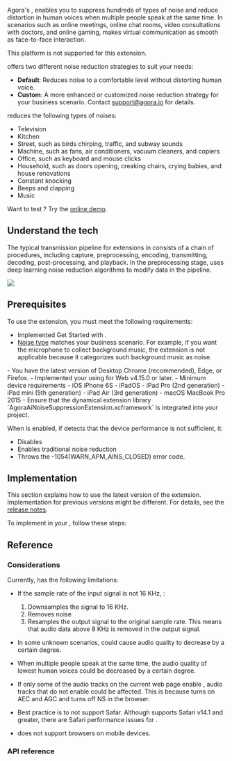 

Agora's <Vg k="RTEE_NS" />, enables you to suppress hundreds of types of noise and reduce distortion in human voices when multiple people speak at the same time. In scenarios such as online meetings, online chat rooms, video consultations with doctors, and online gaming, <Vg k="RTEE_NS" /> makes virtual communication as smooth as face-to-face interaction.

<PlatformWrapper notAllowed="macos">
<PlatformWrapper notAllowed="web">
<PlatformWrapper notAllowed="ios">
<PlatformWrapper notAllowed="android">
<PlatformWrapper notAllowed="flutter">
This platform is not supported for this extension.
</PlatformWrapper>
</PlatformWrapper>
</PlatformWrapper>
</PlatformWrapper>
</PlatformWrapper>

<PlatformWrapper notAllowed="react-native">
<PlatformWrapper notAllowed="electron">
<PlatformWrapper notAllowed="unity">
<PlatformWrapper notAllowed="windows">

<Vg k="RTEE_NS" /> offers two different noise reduction strategies to suit your needs:

- **Default**: Reduces noise to a comfortable level without distorting human voice.
- **Custom**: A more enhanced or customized noise reduction strategy for your business scenario. Contact [support@agora.io](mailto:support@agora.io) for details.

<a name="type"></a>
<Vg k="RTEE_NS" /> reduces the following types of noises:

- Television
- Kitchen
- Street, such as birds chirping, traffic, and subway sounds
- Machine, such as fans, air conditioners, vacuum cleaners, and copiers
- Office, such as keyboard and mouse clicks
- Household, such as doors opening, creaking chairs, crying babies, and house renovations
- Constant knocking
- Beeps and clapping
- Music

Want to test <Vg k="RTEE_NS" />? Try the <a href="https://webdemo.agora.io/aiDenoiser/index.html">online demo</a>.

## Understand the tech

The typical transmission pipeline for extensions in <Vg k="VSDK" /> consists of a chain of procedures, including capture, preprocessing, encoding, transmitting, decoding, post-processing, and playback. In the preprocessing stage, <Vg k="RTEE_NS"/> uses deep learning noise reduction algorithms to modify data in the pipeline.

![](https://web-cdn.agora.io/docs-files/1647326674232)

## Prerequisites

To use the <Vg k="RTEE_NS" /> extension, you must meet the following requirements:

- Implemented <Link to="../get-started/get-started-sdk">Get Started with <Vpd k="NAME"/></Link>.
- [Noise type](#type) matches your business scenario.  For example, if you want the microphone to collect background music, the extension is not applicable because it categorizes such background music as noise.
<PlatformWrapper platform="web">
- You have the latest version of Desktop Chrome (recommended), Edge, or Firefox.
- Implemented your <Vpl k="CLIENT" /> using <Vg k="VSDK" /> for Web v4.15.0 or later.
</PlatformWrapper>
<PlatformWrapper platform="ios">
- Minimum device requirements
    - iOS iPhone 6S
    - iPadOS
    - iPad Pro (2nd generation)
    - iPad mini (5th generation)
    - iPad Air (3rd generation)
    - macOS MacBook Pro 2015
- Ensure that the dynamical extension library `AgoraAiNoiseSuppressionExtension.xcframework` is integrated into your project.

When <Vg k="RTEE_NS" /> is enabled, if <Vg k="VSDK" /> detects that the device performance is not sufficient, it:

- Disables <Vg k="RTEE_NS" />
- Enables traditional noise reduction
- Throws the -1054(WARN_APM_AINS_CLOSED) error code.

</PlatformWrapper>

## Implementation

This section explains how to use the latest version of the <Vg k="RTEE_NS" /> extension. Implementation for previous versions might be different. For details, see the [release notes](/extensions-marketplace/reference/release-notes#ai-noise-suppression).

To implement <Vg k="RTEE_NS" /> in your <Vpl k="CLIENT" />, follow these steps:

<ProjectImplement />

## Reference

### Considerations

Currently,  <Vg k="RTEE_NS" /> has the following limitations:

- If the sample rate of the input signal is not 16 KHz,  <Vg k="RTEE_NS" />:
    1. Downsamples the signal to 16 KHz.
    1. Removes noise
    1. Resamples the output signal to the original sample rate.
    This means that audio data above 8 KHz is removed in the output signal.

- In some unknown scenarios, <Vg k="RTEE_NS" /> could cause audio quality to decrease by a certain degree.
- When multiple people speak at the same time, the audio quality of lowest human voices could be decreased by a certain degree.
- If only some of the audio tracks on the current web page enable <Vg k="RTEE_NS" />, audio tracks that do not enable <Vg k="RTEE_NS" /> could be affected. This is because <Vg k="RTEE_NS" /> turns on AEC and AGC and turns off NS in the browser.
- Best practice is to not support Safar. Although <Vg k="RTEE_NS" /> supports Safari v14.1 and greater, there are Safari performance issues for <Vg k="RTEE_NS" />.
- <Vg k="RTEE_NS" /> does not support browsers on mobile devices.

### API reference

<Reference/>


</PlatformWrapper>
</PlatformWrapper>
</PlatformWrapper>
</PlatformWrapper>
